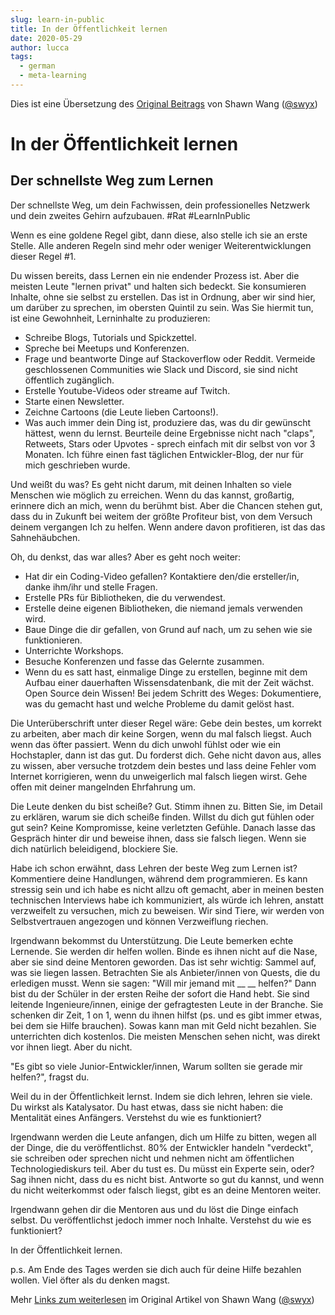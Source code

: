 ```yaml
---
slug: learn-in-public
title: In der Öffentlichkeit lernen
date: 2020-05-29
author: lucca
tags:
  - german
  - meta-learning
---
```


Dies ist eine Übersetzung des [Original Beitrags](https://www.swyx.io/learn-in-public/) von Shawn Wang ([@swyx](https://twitter.com/swyx))

# In der Öffentlichkeit lernen
## Der schnellste Weg zum Lernen
Der schnellste Weg, um dein Fachwissen, dein professionelles Netzwerk und dein zweites Gehirn aufzubauen. #Rat #LearnInPublic

Wenn es eine goldene Regel gibt, dann diese, also stelle ich sie an erste Stelle. Alle anderen Regeln sind mehr oder weniger Weiterentwicklungen dieser Regel #1.

Du wissen bereits, dass Lernen ein nie endender Prozess ist. Aber die meisten Leute "lernen privat" und halten sich bedeckt. Sie konsumieren Inhalte, ohne sie selbst zu erstellen. Das ist in Ordnung, aber wir sind hier, um darüber zu sprechen, im obersten Quintil zu sein. Was Sie hiermit tun, ist eine Gewohnheit, Lerninhalte zu produzieren:

* Schreibe Blogs, Tutorials und Spickzettel.
* Spreche bei Meetups und Konferenzen.
* Frage und beantworte Dinge auf Stackoverflow oder Reddit. Vermeide geschlossenen Communities wie Slack und Discord, sie sind nicht öffentlich zugänglich.
* Erstelle Youtube-Videos oder streame auf Twitch.
* Starte einen Newsletter.
* Zeichne Cartoons (die Leute lieben Cartoons!).
* Was auch immer dein Ding ist, produziere das, was du dir gewünscht hättest, wenn du lernst. Beurteile deine Ergebnisse nicht nach "claps", Retweets, Stars oder Upvotes - sprech einfach mit dir selbst von vor 3 Monaten. Ich führe einen fast täglichen Entwickler-Blog, der nur für mich geschrieben wurde.

Und weißt du was? Es geht nicht darum, mit deinen Inhalten so viele Menschen wie möglich zu erreichen. Wenn du das kannst, großartig, erinnere dich an mich, wenn du berühmt bist. Aber die Chancen stehen gut, dass du in Zukunft bei weitem der größte Profiteur bist, von dem Versuch deinem vergangen Ich zu helfen. Wenn andere davon profitieren, ist das das Sahnehäubchen.

Oh, du denkst, das war alles? Aber es geht noch weiter:

* Hat dir ein Coding-Video gefallen? Kontaktiere den/die ersteller/in, danke ihm/ihr und stelle Fragen.
* Erstelle PRs für Bibliotheken, die du verwendest.
* Erstelle deine eigenen Bibliotheken, die niemand jemals verwenden wird.
* Baue Dinge die dir gefallen, von Grund auf nach, um zu sehen wie sie funktionieren.
* Unterrichte Workshops.
* Besuche Konferenzen und fasse das Gelernte zusammen.
* Wenn du es satt hast, einmalige Dinge zu erstellen, beginne mit dem Aufbau einer dauerhaften Wissensdatenbank, die mit der Zeit wächst. Open Source dein Wissen! Bei jedem Schritt des Weges: Dokumentiere, was du gemacht hast und welche Probleme du damit gelöst hast.

Die Unterüberschrift unter dieser Regel wäre: Gebe dein bestes, um korrekt zu arbeiten, aber mach dir keine Sorgen, wenn du mal falsch liegst. Auch wenn das öfter passiert. Wenn du dich unwohl fühlst oder wie ein Hochstapler, dann ist das gut. Du forderst dich. Gehe nicht davon aus, alles zu wissen, aber versuche trotzdem dein bestes und lass deine Fehler vom Internet korrigieren, wenn du unweigerlich mal falsch liegen wirst. Gehe offen mit deiner mangelnden Ehrfahrung um.

Die Leute denken du bist scheiße? Gut. Stimm ihnen zu. Bitten Sie, im Detail zu erklären, warum sie dich scheiße finden. Willst du dich gut fühlen oder gut sein? Keine Kompromisse, keine verletzten Gefühle. Danach lasse das Gespräch hinter dir und beweise ihnen, dass sie falsch liegen. Wenn sie dich natürlich beleidigend, blockiere Sie.

Habe ich schon erwähnt, dass Lehren der beste Weg zum Lernen ist? Kommentiere deine Handlungen, während dem programmieren. Es kann stressig sein und ich habe es nicht allzu oft gemacht, aber in meinen besten technischen Interviews habe ich kommuniziert, als würde ich lehren, anstatt verzweifelt zu versuchen, mich zu beweisen. Wir sind Tiere, wir werden von Selbstvertrauen angezogen und können Verzweiflung riechen.

Irgendwann bekommst du Unterstützung. Die Leute bemerken echte Lernende. Sie werden dir helfen wollen. Binde es ihnen nicht auf die Nase, aber sie sind deine Mentoren geworden. Das ist sehr wichtig: Sammel auf, was sie liegen lassen. Betrachten Sie als Anbieter/innen von Quests, die du erledigen musst. Wenn sie sagen: "Will mir jemand mit __ __ helfen?" Dann bist du der Schüler in der ersten Reihe der sofort die Hand hebt. Sie sind leitende Ingenieure/innen, einige der gefragtesten Leute in der Branche. Sie schenken dir Zeit, 1 on 1, wenn du ihnen hilfst (ps. und es gibt immer etwas, bei dem sie Hilfe brauchen). Sowas kann man mit Geld nicht bezahlen. Sie unterrichten dich kostenlos. Die meisten Menschen sehen nicht, was direkt vor ihnen liegt. Aber du nicht.

"Es gibt so viele Junior-Entwickler/innen, Warum sollten sie gerade mir helfen?", fragst du.

Weil du in der Öffentlichkeit lernst. Indem sie dich lehren, lehren sie viele. Du wirkst als Katalysator. Du hast etwas, dass sie nicht haben: die Mentalität eines Anfängers. Verstehst du wie es funktioniert?

Irgendwann werden die Leute anfangen, dich um Hilfe zu bitten, wegen all der Dinge, die du veröffentlichst. 80% der Entwickler handeln "verdeckt", sie schreiben oder sprechen nicht und nehmen nicht am öffentlichen Technologiediskurs teil. Aber du tust es. Du müsst ein Experte sein, oder? Sag ihnen nicht, dass du es nicht bist. Antworte so gut du kannst, und wenn du nicht weiterkommst oder falsch liegst, gibt es an deine Mentoren weiter.

Irgendwann gehen dir die Mentoren aus und du löst die Dinge einfach selbst. Du veröffentlichst jedoch immer noch Inhalte. Verstehst du wie es funktioniert?

In der Öffentlichkeit lernen.

p.s. Am Ende des Tages werden sie dich auch für deine Hilfe bezahlen wollen. Viel öfter als du denken magst.

Mehr [Links zum weiterlesen](https://www.swyx.io/learn-in-public/) im Original Artikel von Shawn Wang ([@swyx](https://twitter.com/swyx))